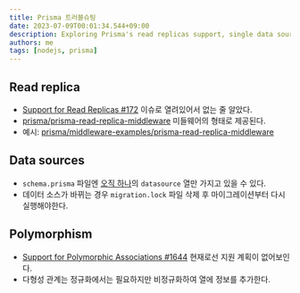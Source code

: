 ```yaml
---
title: Prisma 트러블슈팅
date: 2023-07-09T00:01:34.544+09:00
description: Exploring Prisma's read replicas support, single data source handling, and lack of polymorphism association support.
authors: me
tags: [nodejs, prisma]
---
```


## Read replica

- [Support for Read Replicas #172](https://github.com/prisma/prisma/issues/172) 이슈로 열려있어서 없는 줄 알았다.
- [prisma/prisma-read-replica-middleware](https://github.com/prisma/prisma-read-replica-middleware) 미들웨어의 형태로 제공된다.
- 예시: [prisma/middleware-examples/prisma-read-replica-middleware](https://github.com/prisma/middleware-examples/tree/main/prisma-read-replica-middleware)

## Data sources

- `schema.prisma` 파일엔 [오직 하나](https://www.prisma.io/docs/concepts/components/prisma-schema/data-sources)의 `datasource` 열만 가지고 있을 수 있다.
- 데이터 소스가 바뀌는 경우 `migration.lock` 파일 삭제 후 마이그레이션부터 다시 실행해야한다.

## Polymorphism

- [Support for Polymorphic Associations #1644](https://github.com/prisma/prisma/issues/1644) 현재로선 지원 계획이 없어보인다.
- 다형성 관계는 정규화에서는 필요하지만 비정규화하여 열에 정보를 추가한다.
